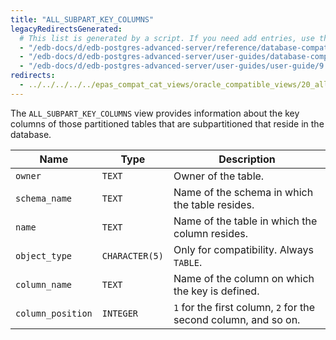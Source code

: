 ```yaml
---
title: "ALL_SUBPART_KEY_COLUMNS"
legacyRedirectsGenerated:
  # This list is generated by a script. If you need add entries, use the `legacyRedirects` key.
  - "/edb-docs/d/edb-postgres-advanced-server/reference/database-compatibility-for-oracle-developers-reference-guide/9.6/Database_Compatibility_for_Oracle_Developers_Reference_Guide.1.123.html"
  - "/edb-docs/d/edb-postgres-advanced-server/user-guides/database-compatibility-for-oracle-developers-guide/9.5/Database_Compatibility_for_Oracle_Developers_Guide.1.238.html"
  - "/edb-docs/d/edb-postgres-advanced-server/user-guides/user-guide/9.5/EDB_Postgres_Enterprise_Guide.1.184.html"
redirects:
  - ../../../../../epas_compat_cat_views/oracle_compatible_views/20_all_subpart_key_columns #generated for docs/epas/reorg-role-use-case-mode
---
```


<div id="all_subpart_key_columns" class="registered_link"></div>

The `ALL_SUBPART_KEY_COLUMNS` view provides information about the key columns of those partitioned tables that are subpartitioned that reside in the database.

| Name              | Type           | Description                                               |
| ----------------- | -------------- | --------------------------------------------------------- |
| `owner`           | `TEXT`         | Owner of the table.                                   |
| `schema_name`     | `TEXT`         | Name of the schema in which the table resides.        |
| `name`            | `TEXT`         | Name of the table in which the column resides.        |
| `object_type`     | `CHARACTER(5)` | Only for compatibility. Always `TABLE`.                   |
| `column_name`     | `TEXT`         | Name of the column on which the key is defined.       |
| `column_position` | `INTEGER`      | `1` for the first column, `2` for the second column, and so on. |
